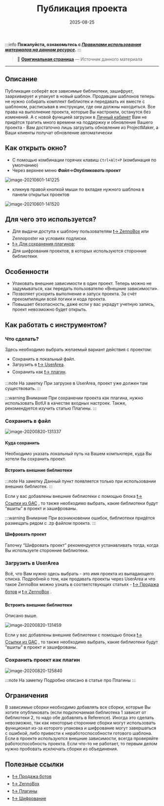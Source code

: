 ﻿---
sidebar_position: 7
title: "Публикация проекта"
description: ""
date: "2025-08-25"
converted: true
originalFile: "Публикация проекта.txt"
targetUrl: "https://zennolab.atlassian.net/wiki/spaces/RU/pages/724566067"
---
:::info **Пожалуйста, ознакомьтесь с [*Правилами использования материалов на данном ресурсе*](../Disclaimer).**
:::

> 🔗 **[Оригинальная страница](https://zennolab.atlassian.net/wiki/spaces/RU/pages/724566067)** — Источник данного материала

_______________________________________________  
  
## Описание

Публикация соберёт все зависимые библиотеки, зашифрует, заархивирует и упакует в новый шаблон. Продавцам шаблонов теперь не нужно собирать комплект библиотек и передавать их вместе с шаблоном, расписывая в инструкции, где они должны находиться. Все права на выполнение проекта, которые Вы настроили, останутся без изменений. А с новой функцией загрузки в [Личный кабинет](https://userarea.zennolab.com/lk/login.aspx "https://userarea.zennolab.com/lk/login.aspx") Вам не придётся тратить много времени на поддержку и обновление Вашего проекта - Вам достаточно лишь загрузить обновление из ProjectMaker, а Ваши клиенты получат обновление автоматически

  

## Как открыть окно?

- С помощью комбинации горячих клавиш `Ctrl+Alt+P` (комбинация по умолчанию)
- Через верхнее меню ***Файл***=&gt;***Опубликовать проект***

![image-20210601-141225](./assets/Публикация_проекта/Публикация_проекта_pic1.png)


- кликнув правой кнопкой мыши по вкладке нужного шаблона в панели открытых проектов

![image-20210601-141520](./assets/Публикация_проекта/Публикация_проекта_pic2.png)



  

## Для чего это используется?

- Для выдачи доступа к шаблону пользователям [❗→ ZennoBox](https://zennolab.atlassian.net/wiki/spaces/RU/pages/495386651 "https://zennolab.atlassian.net/wiki/spaces/RU/pages/495386651") или Zennoposter на условиях подписки.
- [❗→ Для сохранения плагинов](https://zennolab.atlassian.net/wiki/spaces/RU/pages/475365697 "https://zennolab.atlassian.net/wiki/spaces/RU/pages/475365697");
- Для шифрования проектов, в которых используются сторонние библиотеки.

  

## Особенности

- Упаковать внешние зависимости в один проект. Теперь можно не задумываться, как передать пользователю «Внешние зависимости».
- Позволяет ускорить выполнение и запуск проекта. За счёт прекомпиляции всей логики и кода проекта.
- Повышает безопасность, даже если у вас украдут учетную запись, проект невозможно будет открыть.

  

## Как работать с инструментом?

### Что сделать?

Здесь необходимо выбрать желаемый вариант действия с проектом:

- Сохранить в локальный файл.
- Загрузить в [❗→ UserArea](https://zennolab.atlassian.net/wiki/spaces/RU/pages/494895200 "https://zennolab.atlassian.net/wiki/spaces/RU/pages/494895200").
- Сохранить как [❗→ плагин](https://zennolab.atlassian.net/wiki/spaces/RU/pages/475365697 "https://zennolab.atlassian.net/wiki/spaces/RU/pages/475365697").

:::note На заметку
При загрузке в UserArea, проект уже должен там существовать.
:::

:::warning Внимание
При сохранении проекта как плагина, нужно использовать BotUI в качестве входных настроек. Также, рекомендуется изучить статью Плагины.
:::

  

### Сохранить в файл

![image-20200820-131337](./assets/Публикация_проекта/Публикация_проекта_pic3.png)



#### Куда сохранить

Необходимо указать локальный путь на Вашем компьютере, куда Вы хотели бы сохранить проект.

#### Встроить внешние библиотеки

:::note На заметку
Данный пункт появляется только при использовании внешних библиотек.
:::

Если у вас добавлены внешние библиотеки с помощью блока [❗→ Ссылки из GAC](https://zennolab.atlassian.net/wiki/spaces/RU/pages/534315491 "https://zennolab.atlassian.net/wiki/spaces/RU/pages/534315491") , то также необходимо выбрать, какие библиотеки будут “вшиты” в проект и зашифрованы.

:::warning Внимание
При возникновении ошибок, библиотеки придётся размещать рядом с .zp файлом проекта.
:::

#### Шифровать проект

Галочку “Шифровать проект” рекомендуется устанавливать тогда, когда Вы используете сторонние библиотеки.

### Загрузить в UserArea

Всё, что Вам нужно здесь выбрать - это имя проекта из выпадающего списка. Подробней о том, как продавать проекты через UserArea и что такое ZennoBox можно узнать в соответствующих статьях - [❗→ Продажа ботов](https://zennolab.atlassian.net/wiki/spaces/RU/pages/494895200 "https://zennolab.atlassian.net/wiki/spaces/RU/pages/494895200") и [❗→ ZennoBox](https://zennolab.atlassian.net/wiki/spaces/RU/pages/495386651 "https://zennolab.atlassian.net/wiki/spaces/RU/pages/495386651") .

#### Встроить внешние библиотеки

Описано выше.

![image-20200820-131459](./assets/Публикация_проекта/Публикация_проекта_pic4.png)



Если у вас добавлены внешние библиотеки с помощью блока [❗→ Ссылки из GAC](https://zennolab.atlassian.net/wiki/spaces/RU/pages/534315491 "https://zennolab.atlassian.net/wiki/spaces/RU/pages/534315491") , то также необходимо выбрать, какие библиотеки будут “вшиты” в проект и зашифрованы.

### Сохранить проект как плагин

![image-20200820-125840](./assets/Публикация_проекта/Публикация_проекта_pic5.png)



:::note На заметку
Подробно описано в статье про Плагины
:::

  

## Ограничения

В зависимые сборки необходимо добавлять все сборки, которые Вы хотите опубликовать (если подключаемая библиотека 1 зависит от библиотеки 2, то надо обе добавлять в Reference). Иногда это сделать невозможно, так как некоторые сторонние сборки могут использовать функционал из-за которого упаковка и шифрование могут завершаться с ошибкой, либо привести к неработоспособности готового шаблона. Если в проекте используются внешние зависимости, всегда проверяйте работоспособность проекта. Если что-то не работает, то первым делом нужно пробовать исключать сборки из объединения.

  

## Полезные ссылки

- [❗→ Продажа ботов](https://zennolab.atlassian.net/wiki/spaces/RU/pages/494895200 "https://zennolab.atlassian.net/wiki/spaces/RU/pages/494895200")
- [❗→ ZennoBox](https://zennolab.atlassian.net/wiki/spaces/RU/pages/495386651 "https://zennolab.atlassian.net/wiki/spaces/RU/pages/495386651")
- [❗→ Плагины](https://zennolab.atlassian.net/wiki/spaces/RU/pages/475365697 "https://zennolab.atlassian.net/wiki/spaces/RU/pages/475365697")
- [❗→ Шифрование](https://zennolab.atlassian.net/wiki/spaces/RU/pages/534315498 "https://zennolab.atlassian.net/wiki/spaces/RU/pages/534315498")
